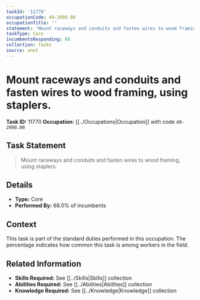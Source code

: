 ```yaml
---
taskId: '11770'
occupationCode: 49-2098.00
occupationTitle: ''
statement: 'Mount raceways and conduits and fasten wires to wood framing, using staplers.'
taskType: Core
incumbentsResponding: 68
collection: Tasks
source: onet
---
```

# Mount raceways and conduits and fasten wires to wood framing, using staplers.

**Task ID:** 11770
**Occupation:** [[../Occupations|Occupation]] with code `49-2098.00`

## Task Statement

> Mount raceways and conduits and fasten wires to wood framing, using staplers.

## Details

- **Type:** Core
- **Performed By:** 68.0% of incumbents

## Context

This task is part of the standard duties performed in this occupation. The percentage indicates how common this task is among workers in the field.

## Related Information

- **Skills Required:** See [[../Skills|Skills]] collection
- **Abilities Required:** See [[../Abilities|Abilities]] collection
- **Knowledge Required:** See [[../Knowledge|Knowledge]] collection

